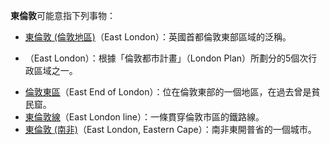 '''東倫敦'''可能意指下列事物：
* [[東倫敦_(倫敦地區)|東倫敦 (倫敦地區)]]（East London）：英國首都倫敦東部區域的泛稱。
* {{link-en|東倫敦 (倫敦次行政區)|East (London sub region)}}（East London）：根據「倫敦都市計畫」（London Plan）所劃分的5個次行政區域之一。
* [[倫敦東區|倫敦東區]]（East End of London）：位在倫敦東部的一個地區，在過去曾是貧民窟。
* [[東倫敦線|東倫敦線]]（East London line）：一條貫穿倫敦市區的鐵路線。
* [[東倫敦_(南非)|東倫敦 (南非)]]（East London, Eastern Cape）：南非東開普省的一個城市。

{{disambig|cat=三字地名消歧義}}